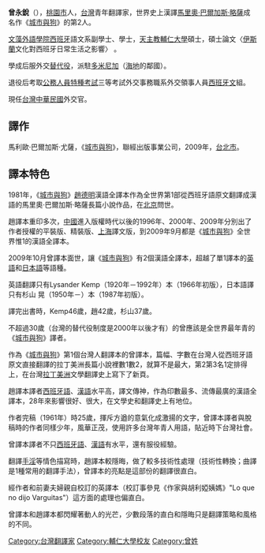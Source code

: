 {{多個問題|
{{BLP unsourced|time=2019-10-02}}
{{Notability Unreferenced|time=2019-10-02}}
{{Original research|time=2019-10-02}}
{{Disputed|time=2019-10-02}}
{{Tone|time=2019-10-02}}
}}
'''曾永銳'''（{{bd|1979年|1月7日||}}），[[桃園市|桃園市]]人，[[台灣|台灣]]青年翻譯家，世界史上漢譯[[馬里奧·巴爾加斯·略薩|馬里奧·巴爾加斯·略薩]]成名作《[[城市與狗|城市與狗]]》的第2人。

[[文藻外語學院|文藻外語學院]][[西班牙|西班牙]]語文系副學士、學士，[[天主教輔仁大學|天主教輔仁大學]]碩士，碩士論文〈[[伊斯蘭|伊斯蘭]]文化對西班牙日常生活之影響〉 。

學成后服外交[[替代役|替代役]]，派駐[[多米尼加|多米尼加]]（[[海地|海地]]的鄰國）。

退役后考取[[公務人員特種考試|公務人員特種考試]]三等考試外交事務職系外交領事人員[[西班牙文|西班牙文]]組。

現任[[台灣|台灣]][[中華民國|中華民國]]外交官。

==譯作==
馬利歐·巴爾加斯·尤薩，《[[城市與狗|城市與狗]]》，聯經出版事業公司，2009年，[[台北市|台北市]]。

==譯本特色==
1981年，《[[城市與狗|城市與狗]]》[[趙德明|趙德明]]漢語全譯本作為全世界第1部從西班牙語原文翻譯成漢語的馬里奧·巴爾加斯·略薩長篇小說作品，在[[北京|北京]]問世。

趙譯本重印多次，[[中國|中國]]進入版權時代以後的1996年、2000年、2009年分別出了作者授權的平裝版、精裝版、[[上海|上海]]譯文版，到2009年9月都是《[[城市與狗|城市與狗]]》全世界惟1的漢語全譯本。

2009年10月曾譯本面世，讓《[[城市與狗|城市與狗]]》有2個漢語全譯本，超越了單1譯本的[[英語|英語]]和[[日本語|日本語]]等語種。

英語翻譯只有Lysander Kemp（1920年－1992年）本（1966年初版），日本語譯只有杉山 晃（1950年－）本（1987年初版）。

譯完出書時，Kemp46歲，趙42歲，杉山37歲。

不超過30歲（台灣的替代役制度是2000年以後才有）的曾應該是全世界最年青的《[[城市與狗|城市與狗]]》譯者。

作為《[[城市與狗|城市與狗]]》第1個台灣人翻譯本的曾譯本，篇幅、字數在台灣人從西班牙語原文直接翻譯的拉丁美洲長篇小說裡數1數2，就算不是最大，第2第3名1定排得上，在台灣[[拉丁美洲|拉丁美洲]]文學翻譯史上寫下了新頁。

趙譯本譯者[[西班牙語|西班牙語]]、[[漢語|漢語]]水平高，譯文傳神，作為印數最多、流傳最廣的漢語全譯本，28年來影響很好、很大，在文學史和翻譯史上有地位。

作者完稿（1961年）時25歲，揮斥方遒的意氣化成激揚的文字，曾譯本譯者與脫稿時的作者同樣少年，風華正茂，使用許多台灣年青人用語，貼近時下台灣社會。

曾譯本譯者不只[[西班牙語|西班牙語]]、[[漢語|漢語]]有水平，還有服役經驗。

翻譯[[手淫|手淫]]等情色描寫時，趙譯本較隱晦，做了較多技術性處理（技術性轉換；曲譯是1種常用的翻譯手法），曾譯本的亮點是這部份的翻譯很直白。

經作者和前妻夫婦親自校訂的英譯本（校訂事參見《作家與胡利婭姨媽》"Lo que no dijo Varguitas"）這方面的處理也偏直白。

曾譯本和趙譯本都閃耀著動人的光芒，少數段落的直白和隱晦只是翻譯策略和風格的不同。


[[Category:台灣翻譯家|Category:台灣翻譯家]]
[[Category:輔仁大學校友|Category:輔仁大學校友]]
[[Category:曾姓|Category:曾姓]]